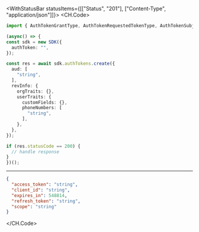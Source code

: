 

<WithStatusBar statusItems={[["Status", "201"], ["Content-Type", "application/json"]]}>
  <CH.Code>
  ```typescript Create.ts
  import { AuthTokenGrantType, AuthTokenRequestedTokenType, AuthTokenSubjectTokenType, SDK } from "devrev/sdk";

(async() => {
  const sdk = new SDK({
    authToken: "",
  });

  const res = await sdk.authTokens.create({
    aud: [
      "string",
    ],
    revInfo: {
      orgTraits: {},
      userTraits: {
        customFields: {},
        phoneNumbers: [
          "string",
        ],
      },
    },
  });

  if (res.statusCode == 200) {
    // handle response
  }
})();
  ```
  ---

  ```json Example Response
  {
    "access_token": "string",
    "client_id": "string",
    "expires_in": 548814,
    "refresh_token": "string",
    "scope": "string"
  }
  ```
  </CH.Code>
</WithStatusBar>
